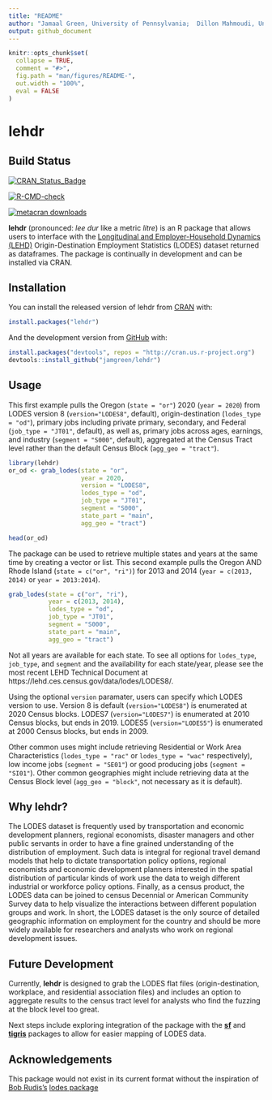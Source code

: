 ```yaml
---
title: "README"
author: "Jamaal Green, University of Pennsylvania;  Dillon Mahmoudi, University of Maryland Baltimore County; Liming Wang, Portland State University"
output: github_document
---
```


<!-- README.md is generated from README.Rmd. Please edit that file -->

```r
knitr::opts_chunk$set(
  collapse = TRUE,
  comment = "#>",
  fig.path = "man/figures/README-",
  out.width = "100%",
  eval = FALSE
)
```

# lehdr

## Build Status

<!-- badges: start -->
[![CRAN_Status_Badge](https://www.r-pkg.org/badges/version/lehdr)](https://cran.r-project.org/package=lehdr)

[![R-CMD-check](https://github.com/jamgreen/lehdr/workflows/R-CMD-check/badge.svg)](https://github.com/jamgreen/lehdr/actions)

[![metacran downloads](https://cranlogs.r-pkg.org/badges/lehdr)](https://cran.r-project.org/package=lehdr)
<!-- commenting out travis
[![Build Status](https://travis-ci.org/jamgreen/lehdr.svg?branch=master)](https://travis-ci.org/jamgreen/lehdr)
-->
<!-- badges: end -->

**lehdr** (pronounced: _lee dur_ like a metric _litre_) is an R package that allows users to interface with the [Longitudinal and Employer-Household Dynamics (LEHD)](https://lehd.ces.census.gov/) Origin-Destination Employment Statistics (LODES) dataset returned as dataframes. The package is continually in development and can be installed via CRAN.

## Installation

You can install the released version of lehdr from [CRAN](https://CRAN.R-project.org) with:

``` r
install.packages("lehdr")
```
And the development version from [GitHub](https://github.com/) with:

```r
install.packages("devtools", repos = "http://cran.us.r-project.org")
devtools::install_github("jamgreen/lehdr")
```

## Usage

This first example pulls the Oregon (`state = "or"`) 2020 (`year = 2020`) from LODES version 8 (`version="LODES8"`, default), origin-destination (`lodes_type = "od"`),  primary jobs including private primary, secondary, and Federal (`job_type = "JT01"`, default), as well as, primary jobs across ages, earnings, and industry (`segment = "S000"`, default), aggregated at the Census Tract level rather than the default Census Block (`agg_geo = "tract"`).

```r
library(lehdr)
or_od <- grab_lodes(state = "or", 
                    year = 2020, 
                    version = "LODES8", 
                    lodes_type = "od", 
                    job_type = "JT01",
                    segment = "S000", 
                    state_part = "main", 
                    agg_geo = "tract")

head(or_od)
```

The package can be used to retrieve multiple states and years at the same time by creating a vector or list. This second example pulls the Oregon AND Rhode Island (`state = c("or", "ri")`) for 2013 and 2014 (`year = c(2013, 2014)` or `year = 2013:2014`).

```r
grab_lodes(state = c("or", "ri"), 
           year = c(2013, 2014), 
           lodes_type = "od", 
           job_type = "JT01", 
           segment = "S000", 
           state_part = "main", 
           agg_geo = "tract")           
```

Not all years are available for each state. To see all options for `lodes_type`, `job_type`, and `segment` and the availability for each state/year, please see the most recent LEHD Technical Document at https://lehd.ces.census.gov/data/lodes/LODES8/.

Using the optional `version` paramater, users can specify which LODES version to use. Version 8 is default (`version="LODES8"`) is enumerated at 2020 Census blocks. LODES7 (`version="LODES7"`) is enumerated at 2010 Census blocks, but ends in 2019. LODES5 (`version="LODES5"`) is enumerated at 2000 Census blocks, but ends in 2009.

Other common uses might include retrieving Residential or Work Area Characteristics (`lodes_type = "rac"` or `lodes_type = "wac"` respectively), low income jobs (`segment = "SE01"`) or good producing jobs (`segment = "SI01"`). Other common geographies might include retrieving data at the Census Block level (`agg_geo = "block"`, not necessary as it is default).

## Why lehdr?

The LODES dataset is frequently used by transportation and economic development planners, regional economists, disaster managers and other public servants in order to have a fine grained understanding of the distribution of employment. Such data is integral for regional travel demand models that help to dictate transportation policy options, regional economists and economic development planners interested in the spatial distribution of particular kinds of work use the data to weigh different industrial or workforce policy options. Finally, as a census product, the LODES data can be joined to census Decennial or American Community Survey data to help visualize the interactions between different population groups and work. In short, the LODES dataset is the only source of detailed geographic information on employment for the country and should be more widely available for researchers and analysts who work on regional development issues. 

## Future Development

Currently, **lehdr** is designed to grab the LODES flat files (origin-destination, workplace, and residential association files) and includes an option to aggregate results to the census tract level for analysts who find the fuzzing at the block level too great. 

Next steps include exploring integration of the package with the [**sf**]( https://CRAN.R-project.org/package=sf) and [**tigris**]( https://CRAN.R-project.org/package=tigris) packages to allow for easier mapping of LODES data. 

## Acknowledgements

This package would not exist in its current format without the inspiration of [Bob Rudis's](https://rud.is/b/) [lodes package](https://github.com/hrbrmstr/lodes)



